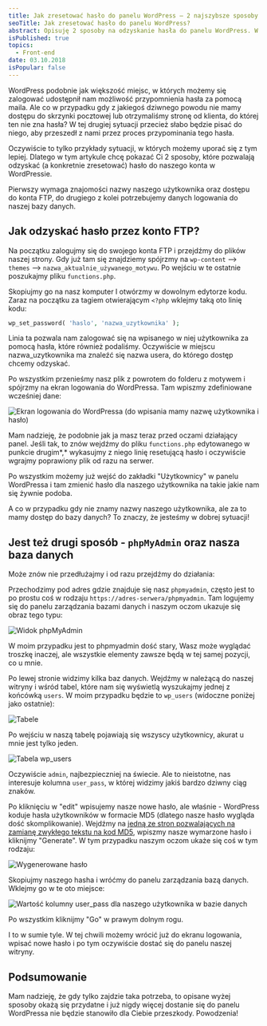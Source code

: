 ```yaml
---
title: Jak zresetować hasło do panelu WordPress – 2 najszybsze sposoby
seoTitle: Jak zresetować hasło do panelu WordPress?
abstract: Opisuję 2 sposoby na odzyskanie hasła do panelu WordPress. W pierwszym wykorzystamy konto FTP, w drugim panel zarządzania bazą danych.
isPublished: true
topics:
  - Front-end
date: 03.10.2018
isPopular: false
---
```


WordPress podobnie jak większość miejsc, w których możemy się zalogować udostępnił nam możliwość przypomnienia hasła za pomocą maila. Ale co w przypadku gdy z jakiegoś dziwnego powodu nie mamy dostępu do skrzynki pocztowej lub otrzymaliśmy stronę od klienta, do której ten nie zna hasła? W tej drugiej sytuacji przecież słabo będzie pisać do niego, aby przeszedł z nami przez proces przypominania tego hasła.

Oczywiście to tylko przykłady sytuacji, w których możemy uporać się z tym lepiej. Dlatego w tym artykule chcę pokazać Ci 2 sposoby, które pozwalają odzyskać (a konkretnie zresetować) hasło do naszego konta w WordPressie.

Pierwszy wymaga znajomości nazwy naszego użytkownika oraz dostępu do konta FTP, do drugiego z kolei potrzebujemy danych logowania do naszej bazy danych.

## Jak odzyskać hasło przez konto FTP?

Na początku zalogujmy się do swojego konta FTP i przejdźmy do plików naszej strony. Gdy już tam się znajdziemy spójrzmy na `wp-content` --> `themes` --> `nazwa_aktualnie_używanego_motywu`. Po wejściu w te ostatnie poszukajmy pliku `functions.php`.

Skopiujmy go na nasz komputer I otwórzmy w dowolnym edytorze kodu. Zaraz na początku za tagiem otwierającym `<?php` wklejmy taką oto linię kodu:

```php
wp_set_password( 'haslo', 'nazwa_uzytkownika' );
```

Linia ta pozwala nam zalogować się na wpisanego w niej użytkownika za pomocą hasła, które również podaliśmy. Oczywiście w miejscu nazwa_uzytkownika ma znaleźć się nazwa usera, do którego dostęp chcemy odzyskać.

Po wszystkim przenieśmy nasz plik z powrotem do folderu z motywem i spójrzmy na ekran logowania do WordPressa. Tam wpiszmy zdefiniowane wcześniej dane:

![Ekran logowania do WordPressa (do wpisania mamy nazwę użytkownika i hasło)](./logowanie.jpg)

Mam nadzieję, że podobnie jak ja masz teraz przed oczami działający panel. Jeśli tak, to znów wejdźmy do pliku `functions.php` edytowanego w punkcie drugim*,* wykasujmy z niego linię resetującą hasło i oczywiście wgrajmy poprawiony plik od razu na serwer.

Po wszystkim możemy już wejść do zakładki "Użytkownicy" w panelu WordPressa i tam zmienić hasło dla naszego użytkownika na takie jakie nam się żywnie podoba.

A co w przypadku gdy nie znamy nazwy naszego użytkownika, ale za to mamy dostęp do bazy danych? To znaczy, że jesteśmy w dobrej sytuacji!

## Jest też drugi sposób - `phpMyAdmin` oraz nasza baza danych

Może znów nie przedłużajmy i od razu przejdźmy do działania:

Przechodzimy pod adres gdzie znajduje się nasz `phpmyadmin`, często jest to po prostu coś w rodzaju `https://adres-serwera/phpmyadmin`. Tam logujemy się do panelu zarządzania bazami danych i naszym oczom ukazuje się obraz tego typu:

![Widok phpMyAdmin](./phpmyadmin-1.jpg)

W moim przypadku jest to phpmyadmin dość stary, Wasz może wyglądać troszkę inaczej, ale wszystkie elementy zawsze będą w tej samej pozycji, co u mnie.

Po lewej stronie widzimy kilka baz danych. Wejdźmy w należącą do naszej witryny i wśród tabel, które nam się wyświetlą wyszukajmy jednej z końcówką `users`. W moim przypadku będzie to `wp_users` (widoczne poniżej jako ostatnie):

![Tabele](./phpmyadmin-2.jpg)

Po wejściu w naszą tabelę pojawiają się wszyscy użytkownicy, akurat u mnie jest tylko jeden.

![Tabela wp_users](./phpmyadmin-3.jpg)

Oczywiście `admin`, najbezpieczniej na świecie. Ale to nieistotne, nas interesuje kolumna `user_pass`, w której widzimy jakiś bardzo dziwny ciąg znaków.

Po kliknięciu w "edit" wpisujemy nasze nowe hasło, ale właśnie - WordPress koduje hasła użytkowników w formacie MD5 (dlatego nasze hasło wygląda dość skomplikowanie). Wejdźmy na [jedną ze stron pozwalających na zamianę zwykłego tekstu na kod MD5](https://www.md5hashgenerator.com/), wpiszmy nasze wymarzone hasło i kliknijmy "Generate". W tym przypadku naszym oczom ukaże się coś w tym rodzaju:

![Wygenerowane hasło](./wygenerowane-haslo.jpg)

Skopiujmy naszego hasha i wróćmy do panelu zarządzania bazą danych. Wklejmy go w te oto miejsce:

![Wartość kolumny user_pass dla naszego użytkownika w bazie danych](./user-pass.jpg)

Po wszystkim kliknijmy "Go" w prawym dolnym rogu.

I to w sumie tyle. W tej chwili możemy wrócić już do ekranu logowania, wpisać nowe hasło i po tym oczywiście dostać się do panelu naszej witryny.

## Podsumowanie

Mam nadzieję, że gdy tylko zajdzie taka potrzeba, to opisane wyżej sposoby okażą się przydatne i już nigdy więcej dostanie się do panelu WordPressa nie będzie stanowiło dla Ciebie przeszkody. Powodzenia!
